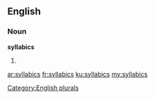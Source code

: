 ==English==

===Noun===
'''syllabics'''

# {{plural of|[[syllabic]]}}

[[Category:English plurals]]

[[ar:syllabics]]
[[fr:syllabics]]
[[ku:syllabics]]
[[my:syllabics]]